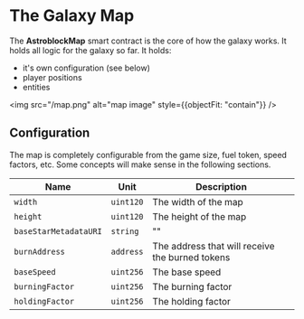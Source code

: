 # The Galaxy Map

The **AstroblockMap** smart contract is the core of how the galaxy works. It holds all logic for the galaxy so far. It holds:
- it's own configuration (see below)
- player positions
- entities

<img src="/map.png" alt="map image" style={{objectFit: "contain"}} />

## Configuration

The map is completely configurable from the game size, fuel token, speed factors, etc. Some concepts will make sense in the following sections.

| Name | Unit  | Description |
|------|-------------|-------------|
| `width` | `uint120` | The width of the map |
| `height` | `uint120` | The height of the map |
| `baseStarMetadataURI` | `string` | "" | The base metadata URI for the stars |
| `burnAddress` | `address` | The address that will receive the burned tokens |
| `baseSpeed` | `uint256` | The base speed |
| `burningFactor` | `uint256` | The burning factor |
| `holdingFactor` | `uint256` | The holding factor |


